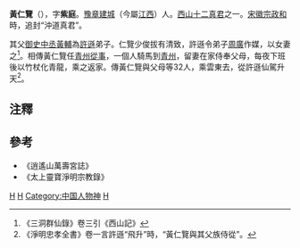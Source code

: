 '''黃仁覽'''（{{bd|?||374年||}}），字'''紫庭'''。[[豫章|豫章]][[建城|建城]]（今屬[[江西|江西]]）人。[[西山十二真君|西山十二真君]]之一。[[宋徽宗|宋徽宗]][[政和|政和]]時，追封“沖道真君”。

其父[[御史中丞|御史中丞]][[黃輔|黃輔]]為[[許遜|許遜]]弟子。仁覽少俊拔有清致，許遜令弟子[[周广_(道教)|周廣]]作媒，以女妻之<ref>《三洞群仙錄》卷三引《西山記》</ref>。相傳黃仁覽任[[青州|青州]][[從事|從事]]，一個人騎馬到[[青州|青州]]，留妻在家侍奉父母，每夜下班後以竹杖化青龍，乘之返家。傳黃仁覽與父母等32人，乘雲東去，從許遜仙駕升天<ref>《淨明忠孝全書》卷一言許遜“飛升”時，“黃仁覽與其父族侍從”。</ref>。

==注釋==
<div class="references-small">
<references />
</div>


==參考==
*《逍遙山萬壽宮誌》
*《太上靈寶淨明宗教錄》

{{西山十二真君}}
[[Category:道教神祇|H]]
[[Category:東晉道教人物|H]]
[[Category:中国人物神|Category:中国人物神]]
[[Category:道教人物|H]]
